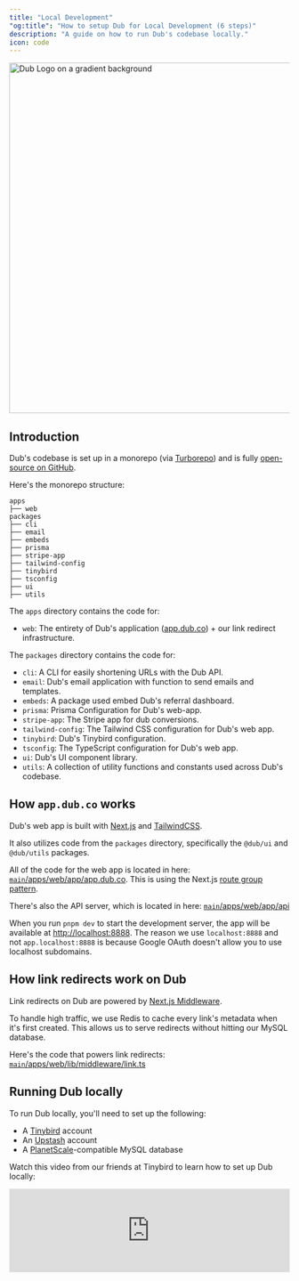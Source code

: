 ```yaml
---
title: "Local Development"
"og:title": "How to setup Dub for Local Development (6 steps)"
description: "A guide on how to run Dub's codebase locally."
icon: code
---
```


<Frame>
  <img
    src="/images/logo-background-gradient.png"
    alt="Dub Logo on a gradient background"
    width="1200"
    height="630"
  />
</Frame>

## Introduction

Dub's codebase is set up in a monorepo (via [Turborepo](https://turbo.build/repo)) and is fully [open-source on GitHub](https://github.com/dubinc/dub).

Here's the monorepo structure:

```
apps
├── web
packages
├── cli
├── email
├── embeds
├── prisma
├── stripe-app
├── tailwind-config
├── tinybird
├── tsconfig
├── ui
├── utils
```

The `apps` directory contains the code for:

- `web`: The entirety of Dub's application ([app.dub.co](https://app.dub.co)) + our link redirect infrastructure.

The `packages` directory contains the code for:

- `cli`: A CLI for easily shortening URLs with the Dub API.
- `email`: Dub's email application with function to send emails and templates.
- `embeds`: A package used embed Dub's referral dashboard.
- `prisma`: Prisma Configuration for Dub's web-app.
- `stripe-app`: The Stripe app for dub conversions.
- `tailwind-config`: The Tailwind CSS configuration for Dub's web app.
- `tinybird`: Dub's Tinybird configuration.
- `tsconfig`: The TypeScript configuration for Dub's web app.
- `ui`: Dub's UI component library.
- `utils`: A collection of utility functions and constants used across Dub's codebase.

## How `app.dub.co` works

Dub's web app is built with [Next.js](https://nextjs.org) and [TailwindCSS](https://tailwindcss.com).

It also utilizes code from the `packages` directory, specifically the `@dub/ui` and `@dub/utils` packages.

All of the code for the web app is located in here: [`main`/apps/web/app/app.dub.co](https://github.com/dubinc/dub/tree/main/apps/web/app/app.dub.co). This is using the Next.js [route group pattern](https://nextjs.org/docs/app/building-your-application/routing/route-groups).

There's also the API server, which is located in here: [`main`/apps/web/app/api](https://github.com/dubinc/dub/tree/main/apps/web/app/api)

When you run `pnpm dev` to start the development server, the app will be available at [http://localhost:8888](http://localhost:8888). The reason we use `localhost:8888` and not `app.localhost:8888` is because Google OAuth doesn't allow you to use localhost subdomains.

## How link redirects work on Dub

Link redirects on Dub are powered by [Next.js Middleware](https://nextjs.org/docs/app/building-your-application/routing/middleware).

To handle high traffic, we use Redis to cache every link's metadata when it's first created. This allows us to serve redirects without hitting our MySQL database.

Here's the code that powers link redirects: [`main`/apps/web/lib/middleware/link.ts](https://github.com/dubinc/dub/blob/main/apps/web/lib/middleware/link.ts)

## Running Dub locally

To run Dub locally, you'll need to set up the following:

- A [Tinybird](https://www.tinybird.co/) account
- An [Upstash](https://upstash.com/) account
- A [PlanetScale](https://planetscale.com/)-compatible MySQL database

Watch this video from our friends at Tinybird to learn how to set up Dub locally:

<iframe
  width="100%"
  className="aspect-video"
  src="https://www.youtube.com/embed/9GNYcS9BHhc"
  title="YouTube video player"
  frameborder="0"
  allow="accelerometer; autoplay; clipboard-write; encrypted-media; gyroscope; picture-in-picture; web-share"
  referrerpolicy="strict-origin-when-cross-origin"
  allowfullscreen
/>

## Step 1: Local setup

First, you'll need to clone the Dub repo and install the dependencies.

<Steps>

  <Step title="Clone the repo">

First, clone the [Dub repo](https://d.to/github) into a public GitHub repository.

    ```bash Terminal
    git clone https://github.com/dubinc/dub.git
    ```

  </Step>

  <Step title="Install dependencies">

    Run the following command to install the dependencies:

    ```bash Terminal
    pnpm i
    ```

  </Step>

  <Step title="Build internal packages">

    Execute the command below to compile all internal packages:

    ```bash Terminal
    pnpm -r --filter "./packages/**" build
    ```

  </Step>

  <Step title="Set up environment variables">

    Copy the `.env.example` file from `./apps/web` to `.env`:

    ```bash Terminal
    cp ./apps/web/.env.example .env
    ```

    You'll be updating this `.env` file with your own values as you progress through the setup.

  </Step>

</Steps>

## Step 2: Set up Tinybird Clickhouse database

Next, you'll need to set up the [Tinybird](https://tinybird.co) Clickhouse database. This will be used to store time-series click events data.

<Steps>

  <Step title="Create Tinybird Workspace">

    In your [Tinybird](https://tinybird.co/) account, create a new Workspace.

    Copy your `admin` [Auth Token](https://www.tinybird.co/docs/concepts/auth-tokens.html). Paste this token as the `TINYBIRD_API_KEY` environment variable in your `.env` file.

    <Tip>
      Alternatively, you can set up a [local Tinybird container](https://www.tinybird.co/docs/cli/local-container) for local development.
    </Tip>

  </Step>

  <Step title="Install Tinybird CLI and authenticate">

In your newly-cloned Dub repo, navigate to the `packages/tinybird` directory.

    Install the Tinybird CLI with `pip install tinybird-cli` (requires Python >= 3.8).

    Run `tb auth` and paste your `admin` Auth Token.

  </Step>

  <Step title="Publish Tinybird datasource and endpoints">

    Run `tb push` to publish the datasource and endpoints in the `packages/tinybird` directory. You should see the following output (truncated for brevity):

    ```bash Terminal
    $ tb push

    ** Processing ./datasources/click_events.datasource
    ** Processing ./endpoints/clicks.pipe
    ...
    ** Building dependencies
    ** Running 'click_events'
    ** 'click_events' created
    ** Running 'device'
    ** => Test endpoint at https://api.us-east.tinybird.co/v0/pipes/device.json
    ** Token device_endpoint_read_8888 not found, creating one
    ** => Test endpoint with:
    ** $ curl https://api.us-east.tinybird.co/v0/pipes/device.json?token=p.ey...NWeaoTLM
    ** 'device' created
    ...
    ```

  </Step>

  <Step title="Set up Tinybird API base URL">

    You will then need to update your [Tinybird API base URL](https://www.tinybird.co/docs/api-reference/api-reference.html#regions-and-endpoints) to match the region of your database.

    From the previous step, take note of the **Test endpoint** URL. It should look something like this:

    ```bash Terminal
    Test endpoint at https://api.us-east.tinybird.co/v0/pipes/device.json
    ```

    Copy the base URL and paste it as the `TINYBIRD_API_URL` environment variable in your `.env` file.

    ```bash Terminal
    TINYBIRD_API_URL=https://api.us-east.tinybird.co
    ```

  </Step>
  
</Steps>

## Step 3: Set up Upstash Redis database

Next, you'll need to set up the [Upstash](https://upstash.com) Redis database. This will be used to cache link metadata and serve link redirects.

<Steps>

  <Step title="Create Upstash database">

In your [Upstash account](https://console.upstash.com/), create a new database.

For better performance & read times, we recommend setting up a global database with several read regions.

<Frame>![Upstash Redis database](/images/upstash-create-db.png)</Frame>

  </Step>

  <Step title="Set up Upstash Redis environment variables">

Once your database is created, copy the `UPSTASH_REDIS_REST_URL` and `UPSTASH_REDIS_REST_TOKEN` from the **REST API** section into your `.env` file.

<Frame>![Upstash Redis tokens](/images/upstash-redis-tokens.png)</Frame>

Navigate to the [QStash tab](https://console.upstash.com/qstash) and copy the `QSTASH_TOKEN`, `QSTASH_CURRENT_SIGNING_KEY`, and `QSTASH_NEXT_SIGNING_KEY` from the **Request Builder** section into your `.env` file.

<Frame>![Upstash QStash tokens](/images/upstash-qstash-tokens.png)</Frame>

  </Step>

  <Step title="Optional: Set up Ngrok tunnel">

    If you're planning to run Qstash-powered background jobs locally, you'll need to set up an Ngrok tunnel to expose your local server to the internet.

    Follow [these steps](https://ngrok.com/docs/getting-started/) to setup `ngrok`, and then run the following command to start an Ngrok tunnel at port `8888`:

    ```bash Terminal
    ngrok http 8888
    ```

    Copy the `https` URL and paste it as the `NEXT_PUBLIC_NGROK_URL` environment variable in your `.env` file.

  </Step>

</Steps>

## Step 4: Set up PlanetScale MySQL database

Next, you'll need to set up a [PlanetScale](https://planetscale.com/)-compatible MySQL database. This will be used to store user data and link metadata. There are two options:

### Option 1: Local MySQL database with PlanetScale simulator (recommended)

You can use a local MySQL database with a PlanetScale simulator. This is the recommended option for local development since it's 100% free.

Prerequisites:

- [Docker](https://www.docker.com/products/docker-desktop)
- [Docker Compose](https://docs.docker.com/compose/install/)

<Steps>

  <Step title="Spin up the docker-compose stack">

    In the terminal, navigate to the `apps/web` directory and run the following command to start the Docker Compose stack:

    ```bash Terminal
    docker-compose up
    ```

    This will start two containers: one for the MySQL database and another for the PlanetScale simulator.

  </Step>

  <Step title="Set up database environment variables">

    Ensure the following credientials are added to your `.env` file:

    ```
    DATABASE_URL="mysql://root:@localhost:3306/planetscale"
    PLANETSCALE_DATABASE_URL="http://root:unused@localhost:3900/planetscale"
    ```

    Here, we are using the open-source [PlanetScale simulator](https://github.com/mattrobenolt/ps-http-sim) so the application can continue to use the `@planetscale/database` SDK.

    <Tip>
      While we're using two different values in local development, in production or staging environments, you'll only need the `DATABASE_URL` value.
    </Tip>

  </Step>

  <Step title="Generate Prisma client and create database tables">

    In the terminal, navigate to the `apps/web` directory and run the following command to generate the Prisma client:

    ```bash Terminal
    pnpm run prisma:generate
    ```

    Then, create the database tables with the following command:

    ```bash Terminal
    pnpm run prisma:push
    ```

  </Step>

</Steps>

<Tip>
  The docker-compose setup includes Mailhog, which acts as a mock SMTP server
  and shows received emails in a web UI. You can access the Mailhog web
  interface at [http://localhost:8025](http://localhost:8025). This is useful
  for testing email functionality without sending real emails during local
  development.
</Tip>

### Option 2: PlanetScale hosted database

<Note>
  PlanetScale recently [removed their free
  tier](https://planetscale.com/blog/planetscale-forever), so you'll need to pay
  for this option. A cheaper alternative is to use a [MySQL database on
  Railway](https://railway.app/template/mysql) ($5/month).
</Note>

<Steps>

  <Step title="Create PlanetScale database">

    In your [PlanetScale account](https://app.planetscale.com/), create a new database.

    Once your database is created, you'll be prompted to select your language or Framework. Select **Prisma**.

    <Frame>
    ![PlanetScale choose framework](/images/planetscale-choose-framework.png)
    </Frame>

  </Step>

  <Step title="Set up PlanetScale environment variables">

    Then, you'll have to create a new password for your database. Once the password is created, scroll down to the **Add credentials to .env** section and copy the `DATABASE_URL` into your `.env` file.

    <Frame>
    ![PlanetScale add credentials](/images/planetscale-add-credentials.png)
    </Frame>

  </Step>

  <Step title="Generate Prisma client and create database tables">

    In the terminal, navigate to the `apps/web` directory and run the following command to generate the Prisma client:

    ```bash Terminal
    pnpm run prisma:generate
    ```

    Then, create the database tables with the following command:

    ```bash Terminal
    pnpm run prisma:push
    ```

  </Step>

</Steps>

## Step 5: Set up Mailhog

To view emails sent from your application during local development, you'll need to set up [Mailhog](https://github.com/mailhog/MailHog).

<Note>
  If you've already run `docker compose up` as part of the database setup, you
  can skip this step. Mailhog is included in the Docker Compose configuration
  and should already be running.
</Note>

<Steps>

  <Step title="Pull Mailhog Docker image">

    Run the following command to pull the Mailhog Docker image:

    ```bash Terminal
    docker pull mailhog/mailhog
    ```

  </Step>

  <Step title="Start Mailhog container">

    Start the Mailhog container with the following command:

    ```bash Terminal
    docker run -d -p 8025:8025 -p 1025:1025 mailhog/mailhog
    ```

    This will run Mailhog in the background, and the web interface will be available at [http://localhost:8025](http://localhost:8025).

  </Step>

</Steps>

## Step 6: Start the development server

Finally, you can start the development server. This will build the packages + start the app servers.

```bash Terminal
pnpm dev
```

The web app (`apps/web`) will be available at [localhost:8888](http://localhost:8888).

### Testing your shortlinks locally

Use the following url structure to ensure event tracking is working, and to populate analytics data, replacing ```<shortlink-key>```  with the shortlink key you've created.

```
http://dub.localhost:8888/<shortlink-key>
```

